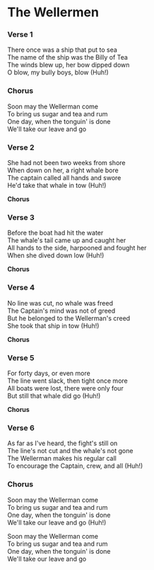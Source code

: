 # The Wellermen  
  
### Verse 1
There once was a ship that put to sea  
The name of the ship was the Billy of Tea  
The winds blew up, her bow dipped down  
O blow, my bully boys, blow (Huh!)  
  
### Chorus  
Soon may the Wellerman come  
To bring us sugar and tea and rum  
One day, when the tonguin' is done  
We'll take our leave and go  
  
### Verse 2  
She had not been two weeks from shore  
When down on her, a right whale bore  
The captain called all hands and swore  
He'd take that whale in tow (Huh!)  
  
**Chorus**  


### Verse 3  
Before the boat had hit the water  
The whale's tail came up and caught her  
All hands to the side, harpooned and fought her  
When she dived down low (Huh!)  

**Chorus**  

  
### Verse 4  
No line was cut, no whale was freed  
The Captain's mind was not of greed  
But he belonged to the Wellerman's creed  
She took that ship in tow (Huh!)  
  
**Chorus**  
  
### Verse 5  
For forty days, or even more  
The line went slack, then tight once more  
All boats were lost, there were only four  
But still that whale did go (Huh!)  
  
**Chorus**  

### Verse 6  
As far as I've heard, the fight's still on  
The line's not cut and the whale's not gone  
The Wellerman makes his regular call  
To encourage the Captain, crew, and all (Huh!)  
  
### Chorus  
Soon may the Wellerman come  
To bring us sugar and tea and rum  
One day, when the tonguin' is done  
We'll take our leave and go (Huh!)  

Soon may the Wellerman come  
To bring us sugar and tea and rum  
One day, when the tonguin' is done  
We'll take our leave and go  
